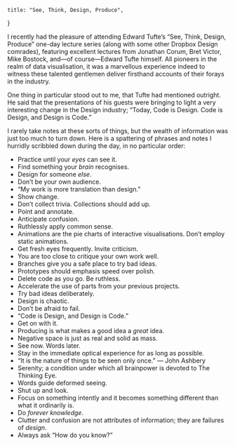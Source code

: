     title: "See, Think, Design, Produce",
}

I recently had the pleasure of attending Edward Tufte’s “See, Think, Design,
Produce” one-day lecture series (along with some other Dropbox Design comrades),
featuring excellent lectures from Jonathan Corum, Bret Victor, Mike Bostock,
and—of course—Edward Tufte himself. All pioneers in the realm of data
visualisation, it was a marvellous experience indeed to witness these talented
gentlemen deliver firsthand accounts of their forays in the industry.

One thing in particular stood out to me, that Tufte had mentioned outright. He
said that the presentations of his guests were bringing to light a very
interesting change in the Design industry; “Today, Code is Design. Code is
Design, and Design is Code.”

I rarely take notes at these sorts of things, but the wealth of information was
just too much to turn down. Here is a spattering of phrases and notes I hurridly
scribbled down during the day, in no particular order:

-   Practice until your _eyes_ can see it.
-   Find something your _brain_ recognises.
-   Design for someone _else_.
-   Don’t be your own audience.
-   “My work is more translation than design.”
-   Show change.
-   Don’t collect trivia. Collections should add up.
-   Point and annotate.
-   Anticipate confusion.
-   Ruthlessly apply common sense.
-   Animations are the pie charts of interactive visualisations. Don’t employ
    static animations.
-   Get fresh eyes frequently. Invite criticism.
-   You are too close to critique your own work well.
-   Branches give you a safe place to try bad ideas.
-   Prototypes should emphasis speed over polish.
-   Delete code as you go. Be ruthless.
-   Accelerate the use of parts from your previous projects.
-   Try bad ideas deliberately.
-   Design is chaotic.
-   Don’t be afraid to fail.
-   “Code is Design, and Design is Code.”
-   Get on with it.
-   Producing is what makes a good idea a _great_ idea.
-   Negative space is just as real and solid as mass.
-   See now. Words later.
-   Stay in the immediate optical experience for as long as possible.
-   “It is the nature of things to be seen only once.” — John Ashbery
-   Serenity; a condition under which all brainpower is devoted to The Thinking
    Eye.
-   Words guide deformed seeing.
-   Shut up and look.
-   Focus on something intently and it becomes something different than what it
    ordinarily is.
-   Do _forever knowledge_.
-   Clutter and confusion are not attributes of information; they are failures
    of _design_.
-   Always ask “How do you know?”
